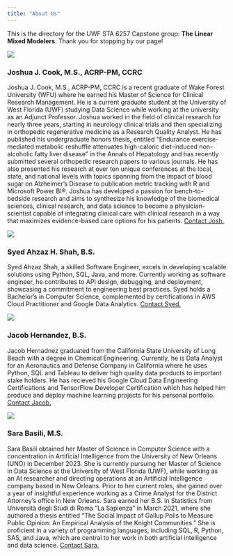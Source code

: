```yaml
---
title: "About Us"
---
```


This is the directory for the UWF STA 6257 Capstone group: **The Linear Mixed Modelers**. Thank you for stopping by our page!

::: {layout-ncol="2"}
![](images/josh.JPG){.lightbox}

### Joshua J. Cook, M.S., ACRP-PM, CCRC

Joshua J. Cook, M.S., ACRP-PM, CCRC is a recent graduate of Wake Forest University (WFU) where he earned his Master of Science for Clinical Research Management. He is a current graduate student at the University of West Florida (UWF) studying Data Science while working at the university as an Adjunct Professor. Joshua worked in the field of clinical research for nearly three years, starting in neurology clinical trials and then specializing in orthopedic regenerative medicine as a Research Quality Analyst. He has published his undergraduate honors thesis, entitled "Endurance exercise-mediated metabolic reshuffle attenuates high-caloric diet-induced non-alcoholic fatty liver disease" in the Annals of Hepatology and has recently submitted several orthopedic research papers to various journals. He has also presented his research at over ten unique conferences at the local, state, and national levels with topics spanning from the impact of blood sugar on Alzheimer's Disease to publication metric tracking with R and Microsoft Power BI®. Joshua has developed a passion for bench-to-bedside research and aims to synthesize his knowledge of the biomedical sciences, clinical research, and data science to become a physician-scientist capable of integrating clinical care with clinical research in a way that maximizes evidence-based care options for his patients. <a href="mailto:jcook0312@outlook.com">Contact Josh.</a>

:::

::: {layout-ncol="2"}
![](images/Syed.jpeg){.lightbox}

### Syed Ahzaz H. Shah, B.S.

Syed Ahzaz Shah, a skilled Software Engineer, excels in developing scalable solutions using Python, SQL, Java, and more. Currently working as software engineer, he contributes to API design, debugging, and deployment, showcasing a commitment to engineering best practices. Syed holds a Bachelor's in Computer Science, complemented by certifications in AWS Cloud Practitioner and Google Data Analytics. <a href="mailto:shs17@students.uwf.edu">Contact Syed.</a>

:::

::: {layout-ncol="2"}
![](images/Jacob.jpg){.lightbox}

### Jacob Hernandez, B.S.

Jacob Hernadnez graduated from the California State University of Long Beach with a degree in Chemical Engineering. Currently, he is Data Analyst for an Aeronautics and Defense Company in California where he uses Python, SQL and Tableau to deliver high quality data products to important stake holders. He has recieved his Google Cloud Data Engineering Certifications and TensorFlow Developer Certification which has helped him produce and deploy machine learning projects for his personal portfolio. <a href="mailto:jacob.hernandez0830@gmail.com">Contact Jacob.</a>

:::

::: {layout-ncol="2"}
![](images/Sara.JPG){.lightbox}

### Sara Basili, M.S.

Sara Basili obtained her Master of Science in Computer Science with a concentration in Artificial Intelligence from the University of New Orleans (UNO) in December 2023. She is currently pursuing her Master of Science in Data Science at the University of West Florida (UWF), while working as an AI researcher and directing operations at an Artificial Intelligence company based in New Orleans. Prior to her current roles, she gained over a year of insightful experience working as a Crime Analyst for the District Attorney's office in New Orleans. Sara earned her B.S. in Statistics from Università degli Studi di Roma "La Sapienza" in March 2021, where she authored a thesis entitled "The Social Impact of Gallup Polls to Measure Public Opinion: An Empirical Analysis of the Knight Communities." She is proficient in a variety of programming languages, including SQL, R, Python, SAS, and Java, which are central to her work in both artificial intelligence and data science. <a href="mailto:saraelizabethbasili@gmail.com">Contact Sara.</a>

:::
